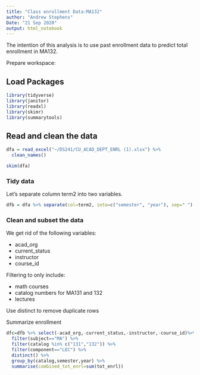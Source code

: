 ---
title: "Class enrollment Data:MA132"
author: "Andrew Stephens"
Date: "21 Sep 2020"
output: html_notebook
---

The intention of this analysis is to use past enrollment data to predict total enrollment in MA132. 


Prepare workspace:

## Load Packages
```{r}
library(tidyverse)
library(janitor)
library(readxl)
library(skimr)
library(summarytools)

```


## Read and clean the data

```{r}
dfa = read_excel("~/DS241/CU_ACAD_DEPT_ENRL (1).xlsx") %>%
  clean_names()
```

```{r}
skim(dfa)
```

### Tidy data

Let's separate column term2 into two variables.

```{r}
dfb = dfa %>% separate(col=term2, into=c("semester", "year"), sep=" ")
```

### Clean and subset the data

We get rid of the following variables:

* acad_org
* current_status
* instructor
* course_id

Filtering to only include:

* math courses
* catalog numbers for MA131 and 132
* lectures

Use distinct to remove duplicate rows

Summarize enrollment

```{r}
dfc=dfb %>% select(-acad_org,-current_status,-instructor,-course_id)%>%
  filter(subject=="MA") %>%
  filter(catalog %in% c("131","132")) %>%
  filter(component=="LEC") %>%
  distinct() %>%
  group_by(catalog,semester,year) %>%
  summarise(combined_tot_enrl=sum(tot_enrl))
  
```



